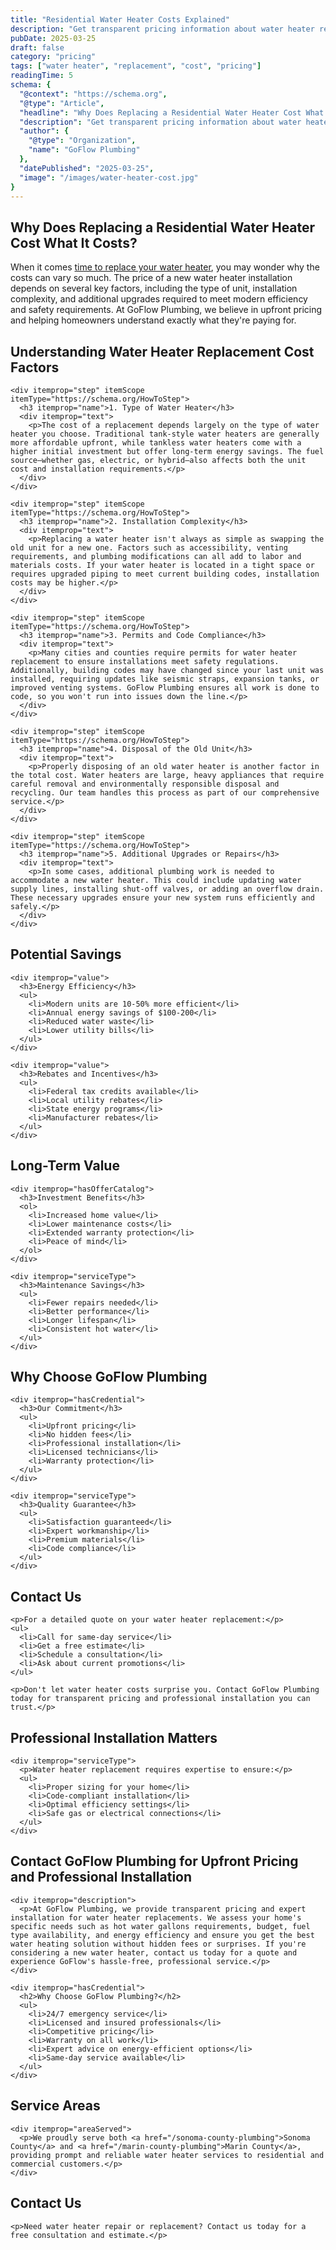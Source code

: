 ```yaml
---
title: "Residential Water Heater Costs Explained"
description: "Get transparent pricing information about water heater replacement costs, including installation, removal, and potential savings."
pubDate: 2025-03-25
draft: false
category: "pricing"
tags: ["water heater", "replacement", "cost", "pricing"]
readingTime: 5
schema: {
  "@context": "https://schema.org",
  "@type": "Article",
  "headline": "Why Does Replacing a Residential Water Heater Cost What It Costs?",
  "description": "Get transparent pricing information about water heater replacement costs, including installation, removal, and potential savings.",
  "author": {
    "@type": "Organization",
    "name": "GoFlow Plumbing"
  },
  "datePublished": "2025-03-25",
  "image": "/images/water-heater-cost.jpg"
}
---
```


<article itemScope itemType="https://schema.org/Article">
<h1 itemprop="headline">Why Does Replacing a Residential Water Heater Cost What It Costs?</h1>

<div itemprop="articleBody">
  <p itemprop="description">
    When it comes <a href="/articles/water-heater-replacement-signs">time to replace your water heater</a>, you may wonder why the costs can vary so much. The price of a new water heater installation depends on several key factors, including the type of unit, installation complexity, and additional upgrades required to meet modern efficiency and safety requirements. At GoFlow Plumbing, we believe in upfront pricing and helping homeowners understand exactly what they're paying for.
  </p>

  <section itemScope itemType="https://schema.org/HowTo">
    <h2 itemprop="name">Understanding Water Heater Replacement Cost Factors</h2>

    <div itemprop="step" itemScope itemType="https://schema.org/HowToStep">
      <h3 itemprop="name">1. Type of Water Heater</h3>
      <div itemprop="text">
        <p>The cost of a replacement depends largely on the type of water heater you choose. Traditional tank-style water heaters are generally more affordable upfront, while tankless water heaters come with a higher initial investment but offer long-term energy savings. The fuel source—whether gas, electric, or hybrid—also affects both the unit cost and installation requirements.</p>
      </div>
    </div>

    <div itemprop="step" itemScope itemType="https://schema.org/HowToStep">
      <h3 itemprop="name">2. Installation Complexity</h3>
      <div itemprop="text">
        <p>Replacing a water heater isn't always as simple as swapping the old unit for a new one. Factors such as accessibility, venting requirements, and plumbing modifications can all add to labor and materials costs. If your water heater is located in a tight space or requires upgraded piping to meet current building codes, installation costs may be higher.</p>
      </div>
    </div>

    <div itemprop="step" itemScope itemType="https://schema.org/HowToStep">
      <h3 itemprop="name">3. Permits and Code Compliance</h3>
      <div itemprop="text">
        <p>Many cities and counties require permits for water heater replacement to ensure installations meet safety regulations. Additionally, building codes may have changed since your last unit was installed, requiring updates like seismic straps, expansion tanks, or improved venting systems. GoFlow Plumbing ensures all work is done to code, so you won't run into issues down the line.</p>
      </div>
    </div>

    <div itemprop="step" itemScope itemType="https://schema.org/HowToStep">
      <h3 itemprop="name">4. Disposal of the Old Unit</h3>
      <div itemprop="text">
        <p>Properly disposing of an old water heater is another factor in the total cost. Water heaters are large, heavy appliances that require careful removal and environmentally responsible disposal and recycling. Our team handles this process as part of our comprehensive service.</p>
      </div>
    </div>

    <div itemprop="step" itemScope itemType="https://schema.org/HowToStep">
      <h3 itemprop="name">5. Additional Upgrades or Repairs</h3>
      <div itemprop="text">
        <p>In some cases, additional plumbing work is needed to accommodate a new water heater. This could include updating water supply lines, installing shut-off valves, or adding an overflow drain. These necessary upgrades ensure your new system runs efficiently and safely.</p>
      </div>
    </div>
  </section>

  <section itemScope itemType="https://schema.org/MonetaryAmount">
    <h2>Potential Savings</h2>

    <div itemprop="value">
      <h3>Energy Efficiency</h3>
      <ul>
        <li>Modern units are 10-50% more efficient</li>
        <li>Annual energy savings of $100-200</li>
        <li>Reduced water waste</li>
        <li>Lower utility bills</li>
      </ul>
    </div>

    <div itemprop="value">
      <h3>Rebates and Incentives</h3>
      <ul>
        <li>Federal tax credits available</li>
        <li>Local utility rebates</li>
        <li>State energy programs</li>
        <li>Manufacturer rebates</li>
      </ul>
    </div>
  </section>

  <section itemScope itemType="https://schema.org/Service">
    <h2>Long-Term Value</h2>

    <div itemprop="hasOfferCatalog">
      <h3>Investment Benefits</h3>
      <ol>
        <li>Increased home value</li>
        <li>Lower maintenance costs</li>
        <li>Extended warranty protection</li>
        <li>Peace of mind</li>
      </ol>
    </div>

    <div itemprop="serviceType">
      <h3>Maintenance Savings</h3>
      <ul>
        <li>Fewer repairs needed</li>
        <li>Better performance</li>
        <li>Longer lifespan</li>
        <li>Consistent hot water</li>
      </ul>
    </div>
  </section>

  <section itemScope itemType="https://schema.org/PlumbingService">
    <h2>Why Choose GoFlow Plumbing</h2>

    <div itemprop="hasCredential">
      <h3>Our Commitment</h3>
      <ul>
        <li>Upfront pricing</li>
        <li>No hidden fees</li>
        <li>Professional installation</li>
        <li>Licensed technicians</li>
        <li>Warranty protection</li>
      </ul>
    </div>

    <div itemprop="serviceType">
      <h3>Quality Guarantee</h3>
      <ul>
        <li>Satisfaction guaranteed</li>
        <li>Expert workmanship</li>
        <li>Premium materials</li>
        <li>Code compliance</li>
      </ul>
    </div>
  </section>

  <section itemScope itemType="https://schema.org/ContactPoint">
    <h2>Contact Us</h2>

    <p>For a detailed quote on your water heater replacement:</p>
    <ul>
      <li>Call for same-day service</li>
      <li>Get a free estimate</li>
      <li>Schedule a consultation</li>
      <li>Ask about current promotions</li>
    </ul>

    <p>Don't let water heater costs surprise you. Contact GoFlow Plumbing today for transparent pricing and professional installation you can trust.</p>
  </section>

  <section itemScope itemType="https://schema.org/Service">
    <h2>Professional Installation Matters</h2>

    <div itemprop="serviceType">
      <p>Water heater replacement requires expertise to ensure:</p>
      <ul>
        <li>Proper sizing for your home</li>
        <li>Code-compliant installation</li>
        <li>Optimal efficiency settings</li>
        <li>Safe gas or electrical connections</li>
      </ul>
    </div>
  </section>

  <section itemScope itemType="https://schema.org/PlumbingService">
    <h2>Contact GoFlow Plumbing for Upfront Pricing and Professional Installation</h2>

    <div itemprop="description">
      <p>At GoFlow Plumbing, we provide transparent pricing and expert installation for water heater replacements. We assess your home's specific needs such as hot water gallons requirements, budget, fuel type availability, and energy efficiency and ensure you get the best water heating solution without hidden fees or surprises. If you're considering a new water heater, contact us today for a quote and experience GoFlow's hassle-free, professional service.</p>
    </div>

    <div itemprop="hasCredential">
      <h2>Why Choose GoFlow Plumbing?</h2>
      <ul>
        <li>24/7 emergency service</li>
        <li>Licensed and insured professionals</li>
        <li>Competitive pricing</li>
        <li>Warranty on all work</li>
        <li>Expert advice on energy-efficient options</li>
        <li>Same-day service available</li>
      </ul>
    </div>
  </section>

  <section itemScope itemType="https://schema.org/Organization">
    <h2>Service Areas</h2>

    <div itemprop="areaServed">
      <p>We proudly serve both <a href="/sonoma-county-plumbing">Sonoma County</a> and <a href="/marin-county-plumbing">Marin County</a>, providing prompt and reliable water heater services to residential and commercial customers.</p>
    </div>
  </section>

  <section itemScope itemType="https://schema.org/ContactPoint">
    <h2>Contact Us</h2>

    <p>Need water heater repair or replacement? Contact us today for a free consultation and estimate.</p>
  </section>
</div>
</article>
